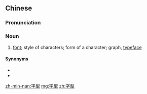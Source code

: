 ==Chinese==
{{zh-forms}}

===Pronunciation===
{{zh-pron
|m=zìxíng
|c=zi6 jing4
|mn=jī-hêng
|cat=n
}}

===Noun===
{{zh-noun}}

# [[font]]; style of characters; form of a character; graph, [[typeface]]

====Synonyms====
* {{zh-l|字形}}
* {{zh-l|字體}}

[[zh-min-nan:字型]]
[[mg:字型]]
[[zh:字型]]